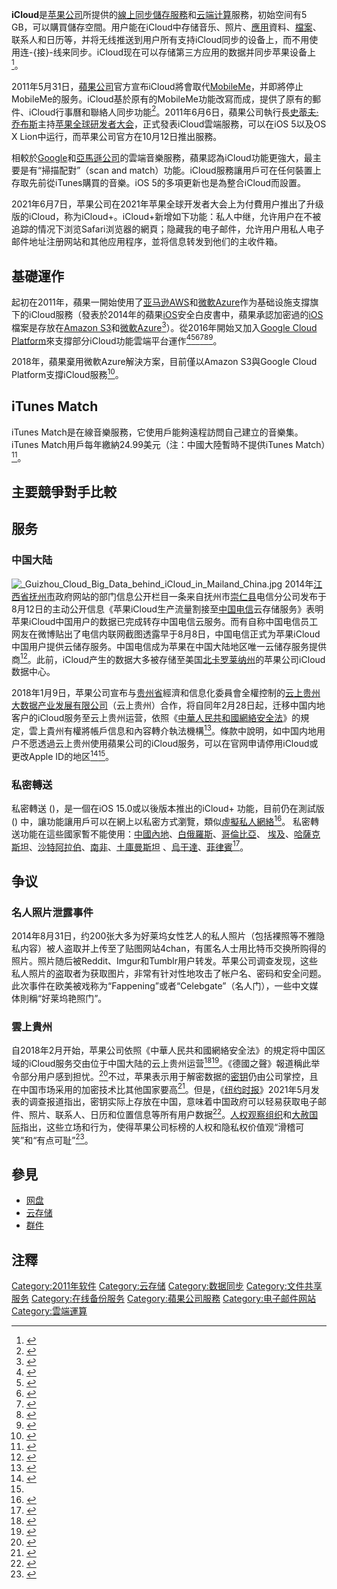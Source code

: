 {{noteTA
|G1=IT
|1=zh-hans:史蒂夫·乔布斯; zh-tw:史蒂夫·賈伯斯; zh-hk:史提夫·喬布斯;
|2=zh-hans:乔布斯; zh-tw:賈伯斯; zh-hk:喬布斯;
|3=zh-hans:首席执行官;zh-hant:執行長;zh-cn:首席执行官;zh-hk:行政總裁;zh-tw:執行長;zh-mo:行政總裁;
|4=zh-cn:专用代理;zh-tw:私密轉送;
}}
{{lowercase}}
{{Infobox software
| name = iCloud
| logo = ICloud logo.svg
| caption = iCloud偏好设置 [[OS_X_Mavericks|OS X 10.9.1]]
| author = 苹果公司
| developer = [[蘋果公司|蘋果公司]]
| released = 開發者版本<br />2011年6月6日<br />公開版本<br />2011年10月12日<ref>{{cite web |url=http://www.apple.com/pr/library/2011/06/06icloud.html |title=Press Info - Apple Introduces iCloud |publisher=Apple |date=2011-06-06 |accessdate=2011-08-30 |archive-url=https://www.webcitation.org/5zIa5jwwC?url=http://www.apple.com/pr/library/2011/06/06icloud.html |archive-date=2011-06-08 |dead-url=yes }}</ref>
| latest_release_version = 5.2.1
| latest_release_date = {{release date and age|2016|07|18}}
| operating_system = [[macOS|macOS]]<br />[[iOS|iOS]]<br />[[iPadOS|iPadOS]]<br />[[Microsoft_Windows|Windows]]
| language = 多国语言
| status = 运营中
| genre = [[雲端運算|雲端服務]]、[[在线备份|在线备份]]
| license = [[免費軟體|免費軟體]]
| website = {{URL|http://www.icloud.com}}
}}
'''iCloud'''是[[苹果公司|苹果公司]]所提供的[[网盘|線上同步儲存服務]]和[[雲端運算|云端计算]]服務，初始空间有5 GB，可以購買儲存空間。用户能在iCloud中存储音乐、照片、[[App_Store_(iOS)|應用]]資料、[[檔案|檔案]]、联系人和日历等，并将无线推送到用户所有支持iCloud同步的设备上，而不用使用连-{接}-线来同步。iCloud现在可以存储第三方应用的数据并同步苹果设备上<ref name="">{{Cite web|title=iCloud 幫助：iCloud 入門：iCloud 是什么？|url=http://help.apple.com/icloud/|accessdate=2012-07-05|publisher=iCloud|archive-url=https://web.archive.org/web/20120610164943/http://help.apple.com/icloud/|archive-date=2012-06-10|dead-url=no}}</ref>。

2011年5月31日，[[蘋果公司|蘋果公司]]官方宣布iCloud將會取代[[MobileMe|MobileMe]]，并即將停止MobileMe的服务。iCloud基於原有的MobileMe功能改寫而成，提供了原有的郵件、iCloud行事曆和聯絡人同步功能<ref>{{cite web|title=WWDC 2011 Keynote Speech|url=http://events.apple.com.edgesuite.net/11piubpwiqubf06/event/|accessdate=2011-06-08|publisher=Apple Inc.|archive-url=https://web.archive.org/web/20110609070946/http://events.apple.com.edgesuite.net/11piubpwiqubf06/event|archive-date=2011-06-09|dead-url=no}}</ref>。2011年6月6日，蘋果公司執行長[[史蒂夫·乔布斯|史蒂夫·乔布斯]]主持[[WWDC|苹果全球研发者大会]]，正式發表iCloud雲端服務，可以在iOS 5以及OS X Lion中运行，而苹果公司官方在10月12日推出服務。 

相較於[[Google|Google]]和[[亞馬遜公司|亞馬遜公司]]的雲端音樂服務，蘋果認為iCloud功能更強大，最主要是有“掃描配對”（scan and match）功能。iCloud服務讓用戶可在任何裝置上存取先前從iTunes購買的音樂。iOS 5的多項更新也是為整合iCloud而設置。

2021年6月7日，苹果公司在2021年苹果全球开发者大会上为付費用户推出了升级版的iCloud，称为iCloud+。iCloud+新增如下功能：私人中继，允许用户在不被追踪的情况下浏览Safari浏览器的網頁；隐藏我的电子邮件，允许用户用私人电子邮件地址注册网站和其他应用程序，並将信息转发到他们的主收件箱。

==基礎運作==
起初在2011年，蘋果一開始使用了[[亚马逊云计算服务|亚马逊AWS]]和[[Microsoft_Azure|微軟Azure]]作为基础设施支撐旗下的iCloud服務（發表於2014年的蘋果[[iOS|iOS]]安全白皮書中，蘋果承認加密過的[[iOS|iOS]]檔案是存放在[[Amazon_S3|Amazon S3]]和[[Microsoft_Azure|微軟Azure]]<ref>{{Cite web|title=February 2014 iOS Security white paper (PDF)|url=http://images.apple.com/iphone/business/docs/iOS_Security_Feb14.pdf|accessdate=2016-03-23|archive-url=https://web.archive.org/web/20140912131439/http://images.apple.com/iphone/business/docs/iOS_Security_Feb14.pdf|archive-date=2014-09-12|dead-url=no}}</ref>）。從2016年開始又加入[[Google雲端平台|Google Cloud Platform]]來支撐部分iCloud功能雲端平台運作<ref>{{Cite web|title=部分 iCloud 功能將由 Google 雲端平台運作|url=http://chinese.engadget.com/2016/03/17/apple-icloud-google-cloud-platform/?ncid=rss_truncated|accessdate=2016-03-17|archive-url=https://web.archive.org/web/20160320074857/http://chinese.engadget.com/2016/03/17/apple-icloud-google-cloud-platform/?ncid=rss_truncated|archive-date=2016-03-20|dead-url=no}}</ref><ref>{{Cite web|title=蘋果將部份iCloud從AWS轉到Google|url=http://www.ithome.com.tw/news/104667|accessdate=2016-03-17|archive-url=https://web.archive.org/web/20160318124752/http://www.ithome.com.tw/news/104667|archive-date=2016-03-18|dead-url=no}}</ref><ref>{{Cite web|title=Apple Inks Deal to Use Google Cloud Platform for Some iCloud Services|url=http://www.macrumors.com/2016/03/16/apple-icloud-google-cloud-platform/|accessdate=2016-03-17|archive-url=https://web.archive.org/web/20160317002911/http://www.macrumors.com/2016/03/16/apple-icloud-google-cloud-platform/|archive-date=2016-03-17|dead-url=no}}</ref><ref>{{Cite web|title=Cloud Makes For Strange Bedfellows: Apple Signs On With Google, Cuts Spending With AWS|url=http://www.crn.com/news/cloud/300080062/cloud-makes-for-strange-bedfellows-apple-signs-on-with-google-cuts-spending-with-aws.htm|accessdate=2016-03-17|archive-url=https://web.archive.org/web/20160318162853/http://www.crn.com/news/cloud/300080062/cloud-makes-for-strange-bedfellows-apple-signs-on-with-google-cuts-spending-with-aws.htm|archive-date=2016-03-18|dead-url=no}}</ref><ref>{{Cite web|title=Google nabs Apple as a cloud customer|url=http://www.businessinsider.com/google-nabs-apple-as-a-cloud-customer-2016-3|accessdate=2016-03-17|archive-url=https://web.archive.org/web/20160317034553/http://www.businessinsider.com/google-nabs-apple-as-a-cloud-customer-2016-3|archive-date=2016-03-17|dead-url=no}}</ref><ref>{{Cite web|title=@iCloud to be partially powered by @googlecloud|url=https://twitter.com/amir/status/710197339894353920?ref_src=twsrc%5Etfw|accessdate=2016-03-17|archive-url=https://web.archive.org/web/20190216152617/https://twitter.com/amir/status/710197339894353920?ref_src=twsrc%5Etfw|archive-date=2019-02-16|dead-url=no}}</ref>。

2018年，蘋果棄用微軟Azure解決方案，目前僅以Amazon S3與Google Cloud Platform支撐iCloud服務<ref>{{cite web|title=Apple confirms it now uses Google Cloud for iCloud services|url=https://www.theverge.com/2018/2/26/17053496/apple-google-cloud-platform-icloud-confirmation|accessdate=2018-07-10|date=2018-02-26|publisher=The Verge|archive-url=https://web.archive.org/web/20180710133455/https://www.theverge.com/2018/2/26/17053496/apple-google-cloud-platform-icloud-confirmation|archive-date=2018-07-10|dead-url=no}}</ref>。

==iTunes Match==
iTunes Match是在線音樂服務，它使用戶能夠遠程訪問自己建立的音樂集。iTunes Match用戶每年繳納24.99美元（注：中國大陸暫時不提供iTunes Match）<ref>{{Cite web|title=iTunes Match: $24.99/Year, Matches Ripped Tunes, Offers Them In The Cloud|url=http://www.macrumors.com/2011/06/06/itunes-in-the-cloud-with-itunes-match-24-99year-matches-ripped-tunes-offers-them-in-the-cloud|accessdate=2011-06-08|archive-url=https://web.archive.org/web/20110609035400/http://www.macrumors.com/2011/06/06/itunes-in-the-cloud-with-itunes-match-24-99year-matches-ripped-tunes-offers-them-in-the-cloud/|archive-date=2011-06-09|dead-url=no}}</ref>。

==主要競爭對手比較==
{{Comparison of file hosting services}}

==服务==
===中国大陆===
[[File:_Guizhou_Cloud_Big_Data_behind_iCloud_in_Mailand_China.jpg|thumb]]
2014年[[江西省|江西省]][[抚州市|抚州市]]政府网站的部门信息公开栏目一条来自抚州市[[崇仁县|崇仁县]]电信分公司发布于8月12日的主动公开信息《苹果iCloud生产流量割接至[[中国电信|中国电信]]云存储服务》表明苹果iCloud中国用户的数据已完成转存中国电信云服务。而有自称中国电信员工网友在微博贴出了电信内联网截图透露早于8月8日，中国电信正式为苹果iCloud中国用户提供云储存服务。中国电信成为苹果在中国大陆地区唯一云储存服务提供商<ref name="爱范儿">{{Cite web|title=中国电信集团将接管苹果中国用户的 iCloud 资料|url=https://www.ifanr.com/news/442462|access-date=2022-04-17|date=2014-08-14|work=爱范儿|language=zh-CN|archive-date=2021-05-14|archive-url=https://web.archive.org/web/20210514103707/https://www.ifanr.com/news/442462}}</ref>。此前，iCloud产生的数据大多被存储至美国[[北卡罗莱纳州|北卡罗莱纳州]]的苹果公司iCloud数据中心。

2018年1月9日，苹果公司宣布与[[贵州省|贵州省]]經濟和信息化委員會全權控制的[[云上贵州|云上贵州大数据产业发展有限公司]]（云上贵州）合作，将自同年2月28日起，迁移中国内地客户的iCloud服务至云上贵州运营，依照《[[中華人民共和國網絡安全法|中華人民共和國網絡安全法]]》的規定，雲上貴州有權將帳戶信息和內容轉介執法機構<ref>{{Cite web|title=蘋果大陸iCloud服務交國企營運　用戶需同意私隱交執法機構|url=https://www.thestandnews.com/china/蘋果大陸icloud服務交國企營運需同意私隱交執法機構/|accessdate=|author=|date=2018-01-11|publisher=立場新聞|archive-url=https://web.archive.org/web/20180112042418/https://www.thestandnews.com/china/%E8%98%8B%E6%9E%9C%E5%A4%A7%E9%99%B8icloud%E6%9C%8D%E5%8B%99%E4%BA%A4%E5%9C%8B%E4%BC%81%E7%87%9F%E9%81%8B%E9%9C%80%E5%90%8C%E6%84%8F%E7%A7%81%E9%9A%B1%E4%BA%A4%E5%9F%B7%E6%B3%95%E6%A9%9F%E6%A7%8B/|archive-date=2018-01-12|dead-url=no}}</ref>。條款中說明，如中国内地用户不愿透過云上贵州使用蘋果公司的iCloud服务，可以在官网申请停用iCloud或更改Apple ID的地区<ref name="#1">{{Cite web|title=进一步了解 iCloud（中国大陆）|url=https://support.apple.com/zh-cn/HT208351|access-date=2022-04-17|work=Apple Support|language=zh-CN|archive-date=2018-01-10|archive-url=https://web.archive.org/web/20180110042458/https://support.apple.com/zh-cn/HT208351}}</ref><ref name="#1"/>。

=== 私密轉送 ===
私密轉送 ({{lang-en|Private Relay}})，是一個在iOS 15.0或以後版本推出的iCloud+ 功能，目前仍在測試版 ({{lang-en|Beta}}) 中，讓功能讓用戶可以在網上以私密方式瀏覽，類似[[虛擬私人網絡|虛擬私人網絡]]<ref>{{Cite web|title=iOS 15 - Features|url=https://www.apple.com/ios/ios-15/features/|access-date=2022-04-17|work=Apple|language=en-US|archive-date=2022-05-05|archive-url=https://web.archive.org/web/20220505110955/https://www.apple.com/ios/ios-15/features/}}</ref>。 私密轉送功能在這些國家暫不能使用：[[中國內地|中國內地]]、[[白俄羅斯|白俄羅斯]]、[[哥倫比亞|哥倫比亞]]、 [[埃及|埃及]]、[[哈薩克斯坦|哈薩克斯坦]]、[[沙特阿拉伯|沙特阿拉伯]]、[[南非|南非]]、[[土庫曼斯坦|土庫曼斯坦]] 、[[烏干達|烏干達]]、[[菲律賓|菲律賓]]<ref>{{Cite web|title=iCloud+ Private Relay explained: Don't call it a VPN|url=https://www.macworld.com/article/348965/icloud-plus-private-relay-safari-vpn-ip-address-encryption-privacy.html|access-date=2021-06-26|website=Macworld|language=en-US|archive-url=https://web.archive.org/web/20211217120426/https://www.macworld.com/article/348965/icloud-plus-private-relay-safari-vpn-ip-address-encryption-privacy.html|archive-date=2021-12-17|dead-url=no}}</ref>。

==争议==
===名人照片泄露事件===
{{main|2014年8月名人照片泄露事件}}
2014年8月31日，约200张大多为好莱坞女性艺人的私人照片（包括裸照等不雅隐私内容）被人盗取并上传至了贴图网站4chan，有匿名人士用比特币交换所购得的照片。照片随后被Reddit、Imgur和Tumblr用户转发。苹果公司调查发现，这些私人照片的盗取者为获取图片，非常有针对性地攻击了帐户名、密码和安全问题。此次事件在欧美被戏称为“Fappening”或者“Celebgate”（名人门），一些中文媒体則稱“好莱坞艳照门”。

===雲上貴州===
自2018年2月开始，苹果公司依照《中華人民共和國網絡安全法》的規定将中国区域的iCloud服务交由位于中国大陆的云上贵州运营<ref>{{cite web|title=iCloud（由云上贵州运营）条款与条件|url=https://www.apple.com/legal/internet-services/icloud/cn_si/gcbd-terms.html|accessdate=2018-05-16|publisher=Apple Inc.|archive-url=https://web.archive.org/web/20180516103837/https://www.apple.com/legal/internet-services/icloud/cn_si/gcbd-terms.html|archive-date=2018-05-16|dead-url=no}}</ref><ref>{{cite web|title=进一步了解 iCloud（中国）|url=https://support.apple.com/zh-cn/HT208351|accessdate=2018-01-10|publisher=Apple Inc.|archive-url=https://web.archive.org/web/20180110042458/https://support.apple.com/zh-cn/HT208351|archive-date=2018-01-10|dead-url=no}}</ref>。《德國之聲》報道稱此举令部分用户感到担忧。<ref>{{cite web|title=“云上贵州”运营iCloud服务 人权组织担忧|url=http://amp.dw.com/zh/云上贵州运营icloud服务-人权组织担忧/a-42759547|accessdate=2020-09-26|archive-date=2019-06-11|archive-url=https://web.archive.org/web/20190611025947/https://amp.dw.com/zh/%E4%BA%91%E4%B8%8A%E8%B4%B5%E5%B7%9E%E8%BF%90%E8%90%A5icloud%E6%9C%8D%E5%8A%A1-%E4%BA%BA%E6%9D%83%E7%BB%84%E7%BB%87%E6%8B%85%E5%BF%A7/a-42759547|dead-url=no}}</ref>不过，苹果表示用于解密数据的[[密钥|密钥]]仍由公司掌控，且在中国市场采用的加密技术比其他国家要高<ref>{{cite web |last1=Hamilton |first1=Isobel Asher |title=Tim Cook took a subtle swipe at Google over how Apple does business in China |url=https://www.businessinsider.com.au/tim-cook-apple-encrypts-data-in-china-2018-10?r=US&IR=T |website=Business Insider Australia |accessdate=2021-05-20 |date=2018-10-03 |archive-date=2021-05-20 |archive-url=https://web.archive.org/web/20210520035835/https://www.businessinsider.com.au/tim-cook-apple-encrypts-data-in-china-2018-10?r=US&IR=T |dead-url=no }}</ref>。但是，《[[纽约时报|纽约时报]]》2021年5月发表的调查报道指出，密钥实际上存放在中国，意味着中国政府可以轻易获取电子邮件、照片、联系人、日历和位置信息等所有用户数据<ref>{{cite web |last1=Nicas |first1=Jack |last2=Zhong |first2=Raymond |last3=Wakabayashi |first3=Daisuke |title=审查、监控与利润：为做生意，苹果向中国政府妥协 |url=https://cn.nytimes.com/technology/20210518/apple-china-censorship-data/ |website=纽约时报中文网 |accessdate=2021-05-20 |date=2021-05-20 |archive-date=2021-06-07 |archive-url=https://web.archive.org/web/20210607032130/https://cn.nytimes.com/technology/20210518/apple-china-censorship-data/ |dead-url=no }}</ref>。[[人权观察|人权观察组织]]和[[大赦国际|大赦国际]]指出，这些立场和行为，使得苹果公司标榜的人权和隐私权价值观“滑稽可笑”和“有点可耻”<ref>{{Cite web |url = https://www.rfi.fr/cn/%E4%B8%93%E6%A0%8F%E6%A3%80%E7%B4%A2/%E6%B3%95%E5%9B%BD%E4%B8%96%E7%95%8C%E6%8A%A5/20210531-%E8%8B%B9%E6%9E%9C%E5%85%AC%E5%8F%B8%E8%A2%AB%E6%8C%87%E5%AF%B9%E4%B8%AD%E5%9B%BD%E6%94%BF%E6%9D%83%E8%BF%87%E4%BA%8E%E9%9A%8F%E5%92%8C |title = 苹果公司被指对中国政权过于随和 |author = 法国世界报 |date = 01/06/2021 - 00:44 |publisher = 法新社 |language = zh-cn |accessdate = 2021-06-12 |archive-date = 2021-06-12 |archive-url = https://web.archive.org/web/20210612103405/https://www.rfi.fr/cn/%E4%B8%93%E6%A0%8F%E6%A3%80%E7%B4%A2/%E6%B3%95%E5%9B%BD%E4%B8%96%E7%95%8C%E6%8A%A5/20210531-%E8%8B%B9%E6%9E%9C%E5%85%AC%E5%8F%B8%E8%A2%AB%E6%8C%87%E5%AF%B9%E4%B8%AD%E5%9B%BD%E6%94%BF%E6%9D%83%E8%BF%87%E4%BA%8E%E9%9A%8F%E5%92%8C |dead-url = no }}</ref>。

== 參見 ==
* [[网盘|网盘]]
* [[云存储|云存储]]
* [[群件|群件]]

== 注釋 ==
{{reflist|2}}
{{Apple}}
[[Category:2011年软件|Category:2011年软件]]
[[Category:云存储|Category:云存储]]
[[Category:数据同步|Category:数据同步]]
[[Category:文件共享服务|Category:文件共享服务]]
[[Category:在线备份服务|Category:在线备份服务]]
[[Category:蘋果公司服務|Category:蘋果公司服務]]
[[Category:电子邮件网站|Category:电子邮件网站]]
[[Category:雲端運算|Category:雲端運算]]